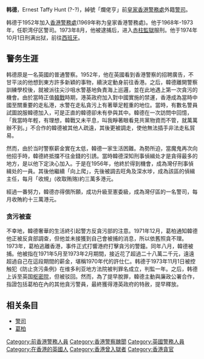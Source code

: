 {{Multiple issues|
{{Missing information|1=詳細生平、貪污情況、審判、審判後去向|time=2020-07-07T06:04:36+00:00}}
{{BLPsources|time=2020-07-07T06:04:36+00:00}}
{{Notability Unreferenced|time=2020-07-07T06:04:54+00:00}}
{{Rewrite|time=2021-02-14T10:11:11+00:00}}
}}

{{Infobox person
| name          = 韩德<br>Ernest Hunt
| image         = 
| alt           = 
| caption       = 
| birth_name    = 
| birth_date    = 
| birth_place   = {{UK}}
| death_date    = 下落不明
| death_place   = 
| nationality   = {{UK}}<br>{{SPA}}
| other_names   = 烂佬享
| occupation    = 警司
| years_active  = 
| known_for     = 
| notable_works = 
| spouse        = 乌苏拉（Ursula）
}}

'''韩德'''，Ernest Taffy Hunt (?-?)，綽號「爛佬亨」前[[皇家香港警務處|皇家香港警務處]]外籍[[警司|警司]]。

韩德于1952年加入[[香港警務處|香港警務處]](1969年称为皇家香港警務處)。他于1968年-1973年，任职湾仔区警司。1973年8月，他被逮捕后，进入[[赤柱監獄|赤柱監獄]]服刑。他于1974年10月1日刑满出狱，前往[[西班牙|西班牙]]。

==警务生涯==
韩德原是一名英國的普通警察。1952年，他在英國看到香港警察的招聘廣告，不甘平淡的他想到東方許多新穎的事物，續決定動身前往香港。之后，韓德離開警察訓練學校後，就被派往尖沙咀水警基地負責海上巡邏，並在此地遇上第一次貪污的機會。由於當時正值[[韓戰|韓戰]]時期，港英政府加入對中國實施的禁運，香港成為當時中國至關重要的走私港，水警在走私貪污上有著舉足輕重的地位。當時，有數名警員試圖說服韓德加入，可是正直的韓德卻未有參與其中。韓德在一次訪問中回憶，「我當時年輕，有理想，韓戰又未平息，叫我睜著眼看見共黨物資而不管，就萬萬辦不到。」不合作的韓德被其他人疏遠，其後更被調走，使他無法插手非法走私貿易。

然而，由於当时警察薪金實在太低，韓德一家生活困難。為勢所迫，當魔鬼再次向他招手時，韓德終抵擋不往金錢的引誘。當時韓德深知刑事偵緝处才是貪得最多的地方，是以他下定決心加入。于是在1956年，他終於得到機會，成為灣仔刑事偵緝处的一員。其後他繼續「向上爬」，先後被調去旺角及深水埗，成為該區的偵緝主任，每月「收規」(收取贿赂)約三萬多港元。

經過一番努力，韓德亦得償所願，成功升級至憲委級，成為灣仔區的一名警司，每月收賄約十三萬港元。

===贪污被查===
不幸地，韓德奢華的生活終引起警方反貪污部的注意。1971年12月，葛柏通知韓德他正被反貪部調查，但他並未接獲到自己會被捕的消息，所以依舊照貪不理。1973年，葛柏逃離香港，事件正式打響港府打擊貪污的警鐘。同年八月，韓德被捕。他被指在1971年5月至1973年2月期間，接近花了超過二十八萬二千元，遠遠超過自己在這段期間的薪金，堪稱1970年代的許仕仁。韩德于1973年11月1日被控触犯《防止贪污条例》在维多利亚地方法院被判罪名成立，判監一年。之后，韩德上诉至英国[[枢密院司法委員會|枢密院]]，但被驳回。然而，為了提早脫罪，韓德主動與廉政公署合作，指證包括葛柏在內的其他貪污警員，最終獲得港英政府的特赦，提早釋放。

==相关条目==
*[[警司|警司]]
*[[葛柏|葛柏]]
[[Category:前香港警務人員|Category:前香港警務人員]]
[[Category:香港警察醜聞|Category:香港警察醜聞]]
[[Category:英國警務人員|Category:英國警務人員]]
[[Category:在香港的英國人|Category:在香港的英國人]]
[[Category:香港曾入獄者|Category:香港曾入獄者]]
[[Category:香港貪官|Category:香港貪官]]
